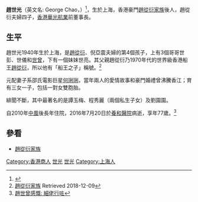 {{Infobox Person
| name = 趙世光<br> Geogre Chao
| birth_date = 1940年6月6日
| birth_place= [[上海|上海]]
| death_date= 2016年7月20日（76歲）
| death_place = [[香港|香港]]
| parents= [[趙從衍|趙從衍]]<br>倪亞震
| spouse= [[何琍琍|何琍琍]]
| children = [[趙式明|趙式明]]<br>趙式和（雙胞胎）<br>趙式平（雙胞胎）<br>趙式慶<br>趙式康<br>趙式珠
| relatives = 兄: 趙世彭、趙世儀、[[趙世曾|趙世曾]]<br>妹: 趙世亮<br>侄子女: [[趙式芝|趙式芝]]、[[趙式浩|趙式浩]]等
}}

'''趙世光'''（英文名: George Chao，{{bd|1940年6月6日||2016年|7月20日}}）<ref>{{Cite web |url=https://news.hsdhw.com/367271 |title=《赵世光：香港航运之光》：“赵世光是昔日香港“四大船王”之一赵从衍的四子，1940年6月6日出生于上海” |access-date=2019年4月1日 |archive-url=https://web.archive.org/web/20190401095917/https://news.hsdhw.com/367271 |archive-date=2019年4月1日 |dead-url=yes }}</ref>，生於上海，香港豪門[[趙從衍家族|趙從衍家族]]後人，趙從衍夫婦四子，[[香港|香港]][[華光航業|華光航業]]前董事長。

==生平==

趙世光1940年生於上海，是[[趙從衍|趙從衍]]、倪亞震夫婦的第4個孩子，上有3個哥哥世彭、世儀和[[趙世曾|世曾]]，下有一個妹妹世亮。其父親趙從衍乃1970年代的世界級香港船王[[趙從衍|趙從衍]]，所以他有「船王之子」稱號。<ref>[https://hk.on.cc/hk/bkn/cnt/entertainment/20160721/mobile/bkn-20160721120309926-0721_00862_001.html 趙從衍家族] {{Wayback|url=https://hk.on.cc/hk/bkn/cnt/entertainment/20160721/mobile/bkn-20160721120309926-0721_00862_001.html |date=20181209165214 }} Retrieved 2018-12-09</ref>

元配妻子系邵氏電影巨星[[何琍琍|何琍琍]]，當年兩人的愛情故事和豪門婚禮曾沸騰香江；育有三女一子，包括一對女雙胞胎。

緋聞不斷，其中最著名的是譚玉梅、程秀麗（兩個私生子女）及劉園園。

自2010年[[中風|中風]]後長年住院，2016年7月20日於[[養和醫院|養和醫院]]病逝，享年77歲。<ref>[https://hk.entertainment.appledaily.com/entertainment/daily/article/20160730/19715266趙世光設靈 趙世曾感慨: 細佬行咗]</ref>

==參看==
*[[趙從衍家族|趙從衍家族]]

[[Category:香港商人|Category:香港商人]]
[[Category:趙姓|世光]]
[[Category:趙從衍家族|世光]]
[[Category:上海人|Category:上海人]]